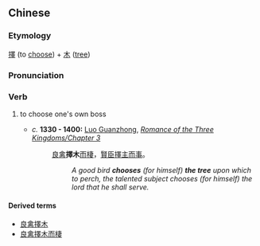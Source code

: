 {{also|择木}}
==Chinese==
{{zh-forms|s=择木}}

===Etymology===
[[擇]] (to [[choose]]) + [[木]] ([[tree]])

===Pronunciation===
{{zh-pron
|m=zémù
|cat=v
}}

===Verb===
{{zh-verb}}

# {{lb|zh|literary}} to choose one's own boss
#* ''c.'' '''1330 - 1400:''' [[w:Luo Guanzhong|Luo Guanzhong]], ''[[s:Romance of the Three Kingdoms/Chapter 3#26|Romance of the Three Kingdoms/Chapter 3]]''
#*: [[良]][[禽]]'''擇木'''[[而]][[棲]]，[[賢臣]][[擇主而事]]。
#*:: ''A good bird '''chooses''' (for himself) '''the tree''' upon which to perch, the talented subject chooses (for himself) the lord that he shall serve.''

====Derived terms====
* [[良禽擇木]]
* [[良禽擇木而棲]]